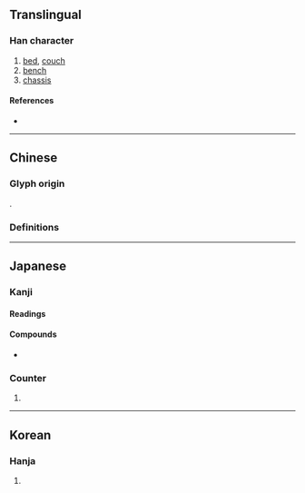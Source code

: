 {{also|床}}
{{character info/new}}
==Translingual==

===Han character===
{{Han char|rn=90|rad=爿|as=04|sn=8|four=24290|canj=VMD|ids=⿰爿木}}

# [[bed]], [[couch]]
# [[bench]]
# [[chassis]]

====References====
* {{Han ref|kx=0691.150|dkj=19763|dj=1104.110|hdz=42374.040|uh=7240|ud=29248}}

----

==Chinese==

===Glyph origin===
{{Han etym}}
{{Han compound|爿|木|ls=ic}}.

===Definitions===
{{zh-see|床}}

----

==Japanese==

===Kanji===
{{ja-kanji|grade=|rs=爿04}}

====Readings====
{{ja-readings
|goon=じょう
|kanon=そう
|kanyoon=しょう
|kun=ゆか-
}}

====Compounds====
* {{ja-r|牀几|しょうぎ}}

===Counter===
{{ja-pos|しょう|counter}}

# {{alternative form of|床|lang=ja}}

----

==Korean==

===Hanja===
{{ko-hanja|hangeul=상|eumhun=|rv=sang|mr=sang|y=sang}}

# {{defn|lang=ko|sort=爿04}}